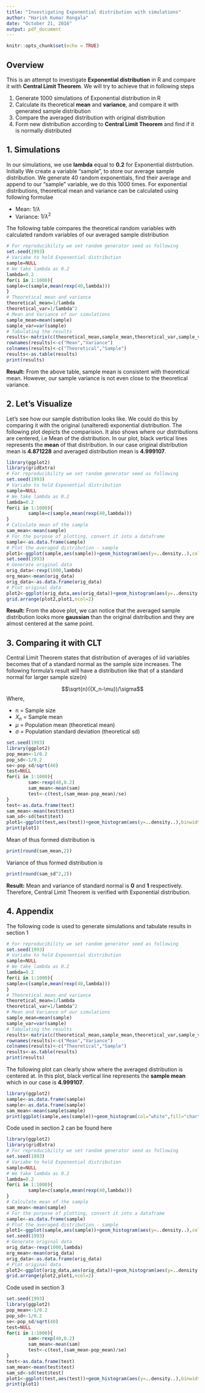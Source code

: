 ```yaml
---
title: "Investigating Exponential distribution with simulations"
author: "Harish Kumar Rongala"
date: "October 21, 2016"
output: pdf_document
---
```


```r
knitr::opts_chunk$set(echo = TRUE)
```

## Overview

This is an attempt to investigate **Exponential distribution** in R and compare it with **Central Limit Theorem**. We will try to achieve that in following steps

1. Generate 1000 simulations of Exponential distribution in R
2. Calculate its theoretical **mean** and **variance**, and compare it with generated sample distribution
3. Compare the averaged distribution with original distribution
4. Form new distribution according to **Central Limit Theorem** and find if it is normally distributed

## 1. Simulations

In our simulations, we use **lambda** equal to **0.2** for Exponential distrbution. Initially We create a variable "sample", to store our average sample distribution. We generate 40 random exponentials, find their average and append to our "sample" variable, we do this 1000 times. For exponential distributions, theoretical mean and variance can be calculated using following formulae

* Mean: $1/\lambda$
* Variance: $1/\lambda^2$

The following table compares the theoretical random variables with calculated random variables of our averaged sample distribution

```r
# For reproducibility we set random generator seed as following
set.seed(1993)
# Variabe to hold Exponential distribution
sample=NULL
# We take lambda as 0.2
lambda=0.2
for(i in 1:1000){
sample=c(sample,mean(rexp(40,lambda)))
}
# Theoretical mean and variance
theoretical_mean=1/lambda
theoretical_var=1/lambda^2
# Mean and Variance of our simulations
sample_mean=mean(sample)
sample_var=var(sample)
# Tabulating the results
results<-matrix(c(theoretical_mean,sample_mean,theoretical_var,sample_var),byrow = T,ncol = 2)
rownames(results)<-c("Mean","Variance")
colnames(results)<-c("Theoretical","Sample")
results<-as.table(results)
print(results)
```

**Result:** From the above table, sample mean is consistent with theoretical mean. However, our sample variance is not even close to the theoretical variance.

## 2. Let's Visualize

Let's see how our sample distribution looks like. We could do this by comparing it with the original (unaltered) exponential distribution. The following plot depicts the comparision. It also shows where our distributions are centered, i.e Mean of the distribution. In our plot, black vertical lines represents the **mean** of that distribution. In our case original distribution mean is **4.871228** and averaged distribution mean is **4.999107**. 


```r
library(ggplot2)
library(gridExtra)
# For reproducibility we set random generator seed as following
set.seed(1993)
# Variabe to hold Exponential distribution
sample=NULL
# We take lambda as 0.2
lambda=0.2
for(i in 1:1000){
        sample=c(sample,mean(rexp(40,lambda)))
}
# Calculate mean of the sample
sam_mean<-mean(sample)
# For the purpose of plotting, convert it into a dataframe
sample<-as.data.frame(sample)
# Plot the averaged distribution - sample
plot1<-ggplot(sample,aes(sample))+geom_histogram(aes(y=..density..),col="white",fill="skyblue",binwidth = 0.1)+geom_vline(xintercept = sam_mean, lwd=1, col="black")+geom_density(col="black",lwd=1.5)+labs(x="Sample Value",y=("Probability"),title="Average Exponential distribution")
set.seed(1993)
# Generate original data
orig_data<-rexp(1000,lambda)
org_mean<-mean(orig_data)
orig_data<-as.data.frame(orig_data)
# Plot original data
plot2<-ggplot(orig_data,aes(orig_data))+geom_histogram(aes(y=..density..),col="white",fill="skyblue",binwidth = 1.5)+geom_vline(xintercept = org_mean, lwd=1, col="black")+geom_density(col="black",lwd=1.5)+labs(x="Sample Value",y=("Probability"),title="Original Exponential distribution")
grid.arrange(plot2,plot1,ncol=2)
```

**Result:** From the above plot, we can notice that the averaged sample distribution looks more **gaussian** than the original distribution and they are almost centered at the same point.

## 3. Comparing it with CLT

Central Limit Theorem states that distribution of averages of iid variables becomes that of a standard normal as the sample size increases. The following formula's result will have a distribution like that of a standard normal for larger sample size(n)

$$\sqrt{n}({X_n-\mu})/\sigma$$
Where,

* n = Sample size
* $X_n$ = Sample mean
* $\mu$ = Population mean (theoretical mean)
* $\sigma$ = Population standard deviation (theoretical sd)


```r
set.seed(1993)
library(ggplot2)
pop_mean<-1/0.2
pop_sd<-1/0.2
se<-pop_sd/sqrt(40)
test=NULL
for(i in 1:1000){
        sam<-rexp(40,0.2)
        sam_mean<-mean(sam)
        test<-c(test,(sam_mean-pop_mean)/se)
}
test<-as.data.frame(test)
sam_mean<-mean(test$test)
sam_sd<-sd(test$test)
plot1<-ggplot(test,aes(test))+geom_histogram(aes(y=..density..),binwidth = 0.5,col="black",fill="royalblue2")+geom_density(lwd=1.3)+geom_vline(xintercept=sam_mean,lwd=1,col="black",lty="dashed")+labs(title="Central Limit Theorem-Exponential distribution",x="Sample value",y="Probability")
print(plot1)
```

Mean of thus formed distribution is
```r
print(round(sam_mean,2))
```
Variance of thus formed distribution is
```r
print(round(sam_sd^2,2))
```


**Result:** Mean and variance of standard normal is **0** and **1** respectively. Therefore, Central Limit Theorem is verified with Exponential distribution.

## 4. Appendix

The following code is used to generate simulations and tabulate results in section 1

```r
# For reproducibility we set random generator seed as following
set.seed(1993)
# Variabe to hold Exponential distribution
sample=NULL
# We take lambda as 0.2
lambda=0.2
for(i in 1:1000){
sample=c(sample,mean(rexp(40,lambda)))
}
# Theoretical mean and variance
theoretical_mean=1/lambda
theoretical_var=1/lambda^2
# Mean and Variance of our simulations
sample_mean=mean(sample)
sample_var=var(sample)
# Tabulating the results
results<-matrix(c(theoretical_mean,sample_mean,theoretical_var,sample_var),byrow = T,ncol = 2)
rownames(results)<-c("Mean","Variance")
colnames(results)<-c("Theoretical","Sample")
results<-as.table(results)
print(results)      
```

The following plot can clearly show where the averaged distribution is centered at. In this plot, black vertical line represents the **sample mean** which in our case is **4.999107**.

```r
library(ggplot2)
sample<-as.data.frame(sample)
sample<-as.data.frame(sample)
sam_mean<-mean(sample$sample)
print(ggplot(sample,aes(sample))+geom_histogram(col="white",fill="chartreuse4",binwidth = 0.1)+geom_vline(xintercept = sam_mean ,colour="black",lwd=1)+labs(x="Sample Value",y=("Probability"),title="Average Exponential distribution"))
```


Code used in section 2 can be found here



```r
library(ggplot2)
library(gridExtra)
# For reproducibility we set random generator seed as following
set.seed(1993)
# Variabe to hold Exponential distribution
sample=NULL
# We take lambda as 0.2
lambda=0.2
for(i in 1:1000){
        sample=c(sample,mean(rexp(40,lambda)))
}
# Calculate mean of the sample
sam_mean<-mean(sample)
# For the purpose of plotting, convert it into a dataframe
sample<-as.data.frame(sample)
# Plot the averaged distribution - sample
plot1<-ggplot(sample,aes(sample))+geom_histogram(aes(y=..density..),col="white",fill="skyblue",binwidth = 0.1)+geom_vline(xintercept = sam_mean, lwd=1, col="black")+geom_density(col="black",lwd=1.5)+labs(x="Sample Value",y=("Probability"),title="Average Exponential distribution")
set.seed(1993)
# Generate original data
orig_data<-rexp(1000,lambda)
org_mean<-mean(orig_data)
orig_data<-as.data.frame(orig_data)
# Plot original data
plot2<-ggplot(orig_data,aes(orig_data))+geom_histogram(aes(y=..density..),col="white",fill="skyblue",binwidth = 1.5)+geom_vline(xintercept = org_mean, lwd=1, col="black")+geom_density(col="black",lwd=1.5)+labs(x="Sample Value",y=("Probability"),title="Original Exponential distribution")
grid.arrange(plot2,plot1,ncol=2)
```

Code used in section 3


```r
set.seed(1993)
library(ggplot2)
pop_mean<-1/0.2
pop_sd<-1/0.2
se<-pop_sd/sqrt(40)
test=NULL
for(i in 1:1000){
        sam<-rexp(40,0.2)
        sam_mean<-mean(sam)
        test<-c(test,(sam_mean-pop_mean)/se)
}
test<-as.data.frame(test)
sam_mean<-mean(test$test)
sam_sd<-sd(test$test)
plot1<-ggplot(test,aes(test))+geom_histogram(aes(y=..density..),binwidth = 0.5,col="black",fill="royalblue2")+geom_density(lwd=1.3)+geom_vline(xintercept=sam_mean,lwd=1,col="black",lty="dashed")+labs(title="Central Limit Theorem-Exponential distribution",x="Sample value",y="Probability")
print(plot1)
```